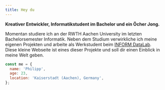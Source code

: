 ```yaml
---
title: Hey du
---
```


__Kreativer Entwickler, Informatikstudent im Bachelor und ein Öcher Jong.__

Momentan studiere ich an der RWTH Aachen University im letzten Bachelorsemester Informatik.
Neben dem Studium verwirkliche ich meine eigenen Projekten und arbeite als Werkstudent beim [INFORM DataLab](https://www.inform-datalab.de).
Diese kleine Webseite ist eines dieser Projekte und soll dir einen Einblick in meine Welt geben.

```javascript
const me = {
  name: 'Philipp',
  age: 23,
  location: 'Kaiserstadt (Aachen), Germany',
};
```

